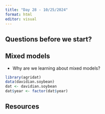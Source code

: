 ```yaml
---
title: "Day 28 - 10/25/2024"
format: html
editor: visual
---
```


## Questions before we start?  

## Mixed models  

- Why are we learning about mixed models?  

```r
library(agridat)
data(davidian.soybean)
dat <- davidian.soybean
dat$year <- factor(dat$year)
```

## Resources  

